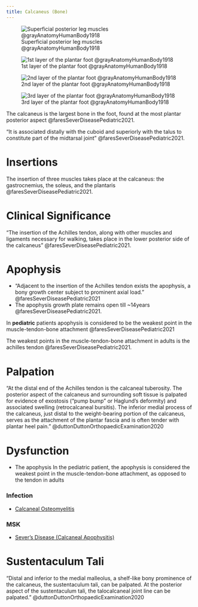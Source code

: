 ```yaml
---
title: Calcaneus (Bone)
---
```


![Superficial posterior leg muscles @grayAnatomyHumanBody1918](/The Archive/Images/Gray anatomy 1918 images/Myology/image438 Muscles of the back of the leg. Superficial layer.gif)

:::{layout-ncol="3"}

![1st layer of the plantar foot @grayAnatomyHumanBody1918](/The Archive/Images/Gray anatomy 1918 images/Myology/image443 Muscles of the sole of the foot. First layer.gif)

![2nd layer of the plantar foot @grayAnatomyHumanBody1918](/The Archive/Images/Gray anatomy 1918 images/Myology/image444 Muscles of the sole of the foot. Second layer.gif)

![3rd layer of the plantar foot @grayAnatomyHumanBody1918](/The Archive/Images/Gray anatomy 1918 images/Myology/image445 Muscles of the sole of the foot. Third layer.gif)

:::


The calcaneus is the largest bone in the foot, found at the most plantar posterior aspect @faresSeverDiseasePediatric2021.


"It is associated distally with the cuboid and superiorly with the talus to constitute part of the midtarsal joint" @faresSeverDiseasePediatric2021. 

# Insertions

The insertion of three muscles takes place at the calcaneus: the gastrocnemius, the soleus, and the plantaris @faresSeverDiseasePediatric2021.

# Clinical Significance
"The insertion of the Achilles tendon, along with other muscles and ligaments necessary for walking, takes place in the lower posterior side of the calcaneus" @faresSeverDiseasePediatric2021.




# Apophysis
- "Adjacent to the insertion of the Achilles tendon exists the apophysis, a bony growth center subject to prominent axial load." @faresSeverDiseasePediatric2021
- The apophysis growth plate remains open till ~14years @faresSeverDiseasePediatric2021.

:::{.callout-note}
In **pediatric** patients apophysis is considered to be the weakest point in the muscle-tendon-bone attachment @faresSeverDiseasePediatric2021

The weakest points in the muscle-tendon-bone attachment in adults is the achilles tendon @faresSeverDiseasePediatric2021.
:::

# Palpation

"At the distal end of the Achilles tendon is the calcaneal tuberosity. The posterior aspect of the calcaneus and surrounding soft tissue is palpated for evidence of exostosis (“pump bump” or Haglund’s deformity) and associated swelling (retrocalcaneal bursitis). The inferior medial process of the calcaneus, just distal to the weight-bearing portion of the calcaneus, serves as the attachment of the plantar fascia and is often tender with plantar heel pain." @duttonDuttonOrthopaedicExamination2020 

# Dysfunction

- The apophysis In the pediatric patient, the apophysis is considered the weakest point in the muscle-tendon-bone attachment, as opposed to the tendon in adults

:::{layout-ncol="3"}
### Infection

- [Calcaneal Osteomyelitis]({{< var ref-calcaneus-bone.osteomyelitis >}})

### MSK

- [Sever's Disease (Calcaneal Apophysitis)]({{< var ref-calcaneus-bone.apophysitis >}})

:::



# Sustentaculum Tali

"Distal and inferior to the medial malleolus, a shelf-like bony prominence of the calcaneus, the sustentaculum tali, can be palpated. At the posterior aspect of the sustentaculum tali, the talocalcaneal joint line can be palpated." @duttonDuttonOrthopaedicExamination2020 